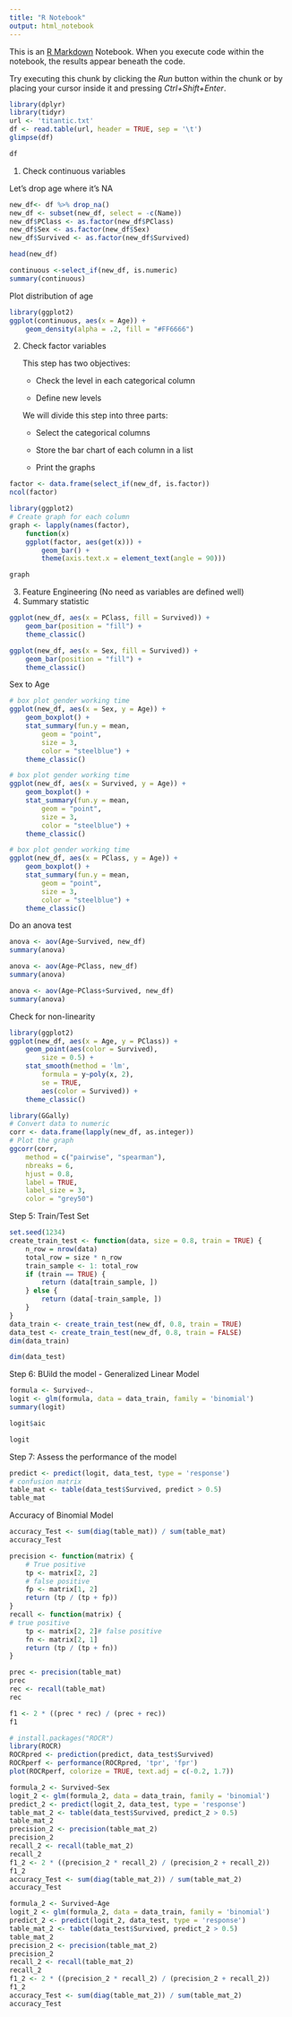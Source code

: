 ```yaml
---
title: "R Notebook"
output: html_notebook
---
```


This is an [R Markdown](http://rmarkdown.rstudio.com) Notebook. When you execute code within the notebook, the results appear beneath the code.

Try executing this chunk by clicking the *Run* button within the chunk or by placing your cursor inside it and pressing *Ctrl+Shift+Enter*.

```r
library(dplyr)
library(tidyr)
url <- 'titantic.txt'
df <- read.table(url, header = TRUE, sep = '\t')
glimpse(df)
```

```r
df
```

1.  Check continuous variables

Let's drop age where it's NA

```r
new_df<- df %>% drop_na()
new_df <- subset(new_df, select = -c(Name))
new_df$PClass <- as.factor(new_df$PClass)
new_df$Sex <- as.factor(new_df$Sex)
new_df$Survived <- as.factor(new_df$Survived)
```

```r
head(new_df)
```

```r
continuous <-select_if(new_df, is.numeric)
summary(continuous)
```

Plot distribution of age

```r
library(ggplot2)
ggplot(continuous, aes(x = Age)) +
    geom_density(alpha = .2, fill = "#FF6666")
```

2.  Check factor variables

    This step has two objectives:

    -   Check the level in each categorical column

    -   Define new levels

    We will divide this step into three parts:

    -   Select the categorical columns

    -   Store the bar chart of each column in a list

    -   Print the graphs

```r
factor <- data.frame(select_if(new_df, is.factor))
ncol(factor)
```

```r
library(ggplot2)
# Create graph for each column
graph <- lapply(names(factor),
    function(x) 
	ggplot(factor, aes(get(x))) +
		geom_bar() +
		theme(axis.text.x = element_text(angle = 90)))
```

```r
graph
```

3.  Feature Engineering (No need as variables are defined well)
4.  Summary statistic

```r
ggplot(new_df, aes(x = PClass, fill = Survived)) +
    geom_bar(position = "fill") +
    theme_classic()
```

```r
ggplot(new_df, aes(x = Sex, fill = Survived)) +
    geom_bar(position = "fill") +
    theme_classic()
```

Sex to Age

```r
# box plot gender working time
ggplot(new_df, aes(x = Sex, y = Age)) +
    geom_boxplot() +
    stat_summary(fun.y = mean,
        geom = "point",
        size = 3,
        color = "steelblue") +
    theme_classic()
```

```r
# box plot gender working time
ggplot(new_df, aes(x = Survived, y = Age)) +
    geom_boxplot() +
    stat_summary(fun.y = mean,
        geom = "point",
        size = 3,
        color = "steelblue") +
    theme_classic()
```

```r
# box plot gender working time
ggplot(new_df, aes(x = PClass, y = Age)) +
    geom_boxplot() +
    stat_summary(fun.y = mean,
        geom = "point",
        size = 3,
        color = "steelblue") +
    theme_classic()
```

Do an anova test

```r
anova <- aov(Age~Survived, new_df)
summary(anova)
```

```r
anova <- aov(Age~PClass, new_df)
summary(anova)
```

```r
anova <- aov(Age~PClass+Survived, new_df)
summary(anova)
```

Check for non-linearity

```r
library(ggplot2)
ggplot(new_df, aes(x = Age, y = PClass)) +
    geom_point(aes(color = Survived),
        size = 0.5) +
    stat_smooth(method = 'lm',
        formula = y~poly(x, 2),
        se = TRUE,
        aes(color = Survived)) +
    theme_classic()
```

```r
library(GGally)
# Convert data to numeric
corr <- data.frame(lapply(new_df, as.integer))
# Plot the graph
ggcorr(corr,
    method = c("pairwise", "spearman"),
    nbreaks = 6,
    hjust = 0.8,
    label = TRUE,
    label_size = 3,
    color = "grey50")
```

Step 5: Train/Test Set

```r
set.seed(1234)
create_train_test <- function(data, size = 0.8, train = TRUE) {
    n_row = nrow(data)
    total_row = size * n_row
    train_sample <- 1: total_row
    if (train == TRUE) {
        return (data[train_sample, ])
    } else {
        return (data[-train_sample, ])
    }
}
data_train <- create_train_test(new_df, 0.8, train = TRUE)
data_test <- create_train_test(new_df, 0.8, train = FALSE)
dim(data_train)
```

```r
dim(data_test)
```

Step 6: BUild the model - Generalized Linear Model

```r
formula <- Survived~.
logit <- glm(formula, data = data_train, family = 'binomial')
summary(logit)
```

```r
logit$aic
```

```r
logit
```

Step 7: Assess the performance of the model

```r
predict <- predict(logit, data_test, type = 'response')
# confusion matrix
table_mat <- table(data_test$Survived, predict > 0.5)
table_mat
```

Accuracy of Binomial Model

```r
accuracy_Test <- sum(diag(table_mat)) / sum(table_mat)
accuracy_Test
```

```r
precision <- function(matrix) {
	# True positive
    tp <- matrix[2, 2]
	# false positive
    fp <- matrix[1, 2]
    return (tp / (tp + fp))
}
recall <- function(matrix) {
# true positive
    tp <- matrix[2, 2]# false positive
    fn <- matrix[2, 1]
    return (tp / (tp + fn))
}
```

```r
prec <- precision(table_mat)
prec
rec <- recall(table_mat)
rec
```

```r
f1 <- 2 * ((prec * rec) / (prec + rec))
f1
```

```r
# install.packages("ROCR")
library(ROCR)
ROCRpred <- prediction(predict, data_test$Survived)
ROCRperf <- performance(ROCRpred, 'tpr', 'fpr')
plot(ROCRperf, colorize = TRUE, text.adj = c(-0.2, 1.7))
```

```r
formula_2 <- Survived~Sex
logit_2 <- glm(formula_2, data = data_train, family = 'binomial')
predict_2 <- predict(logit_2, data_test, type = 'response')
table_mat_2 <- table(data_test$Survived, predict_2 > 0.5)
table_mat_2
precision_2 <- precision(table_mat_2)
precision_2
recall_2 <- recall(table_mat_2)
recall_2
f1_2 <- 2 * ((precision_2 * recall_2) / (precision_2 + recall_2))
f1_2
accuracy_Test <- sum(diag(table_mat_2)) / sum(table_mat_2)
accuracy_Test
```

```r
formula_2 <- Survived~Age
logit_2 <- glm(formula_2, data = data_train, family = 'binomial')
predict_2 <- predict(logit_2, data_test, type = 'response')
table_mat_2 <- table(data_test$Survived, predict_2 > 0.5)
table_mat_2
precision_2 <- precision(table_mat_2)
precision_2
recall_2 <- recall(table_mat_2)
recall_2
f1_2 <- 2 * ((precision_2 * recall_2) / (precision_2 + recall_2))
f1_2
accuracy_Test <- sum(diag(table_mat_2)) / sum(table_mat_2)
accuracy_Test
```
